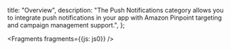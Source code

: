   title: "Overview",
  description: "The Push Notifications category allows you to integrate push notifications in your app with Amazon Pinpoint targeting and campaign management support.",
};


<Fragments fragments={{js: js0}} />
